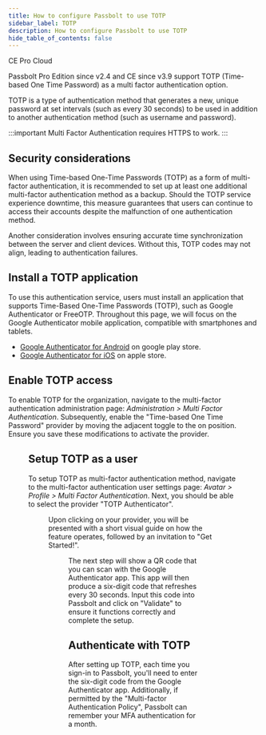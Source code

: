 ```yaml
---
title: How to configure Passbolt to use TOTP
sidebar_label: TOTP
description: How to configure Passbolt to use TOTP
hide_table_of_contents: false
---
```



<div style={{display: "flex", gap: "1rem"}}>
  <Chips link="https://www.passbolt.com/ce/docker" isUnderMainTitle={true}>CE</Chips>
  <Chips link="https://www.passbolt.com/pricing/pro" isUnderMainTitle={true}>Pro</Chips>
  <Chips link="https://www.passbolt.com/pricing/cloud" isUnderMainTitle={true}>Cloud</Chips>
</div>

Passbolt Pro Edition since v2.4 and CE since v3.9 support TOTP (Time-based One Time Password) as a multi factor authentication option.

TOTP is a type of authentication method that generates a new, unique password at set intervals (such as every 30 seconds) to be used in addition to another authentication method (such as username and password).

:::important
Multi Factor Authentication requires HTTPS to work.
:::

## Security considerations

When using Time-based One-Time Passwords (TOTP) as a form of multi-factor authentication, it is recommended to set up at least one additional multi-factor authentication method as a backup. Should the TOTP service experience downtime, this measure guarantees that users can continue to access their accounts despite the malfunction of one authentication method.

Another consideration involves ensuring accurate time synchronization between the server and client devices. Without this, TOTP codes may not align, leading to authentication failures.

## Install a TOTP application

To use this authentication service, users must install an application that supports Time-Based One-Time Passwords (TOTP), such as Google Authenticator or FreeOTP. Throughout this page, we will focus on the Google Authenticator mobile application, compatible with smartphones and tablets.

- [Google Authenticator for Android](https://play.google.com/store/apps/details?id=com.google.android.apps.authenticator2&hl=en&gl=US&pli=1) on google play store.
- [Google Authenticator for iOS](https://apps.apple.com/us/app/google-authenticator/id388497605) on apple store.

## Enable TOTP access

To enable TOTP for the organization, navigate to the multi-factor authentication administration page: *Administration > Multi Factor Authentication*. Subsequently, enable the "Time-based One Time Password" provider by moving the adjacent toggle to the on position. Ensure you save these modifications to activate the provider.

<Figure
  src="/img/help/2025/04/totp-passbolt-admin-enable.png"
  alt="Enable TOTP in Administration settings"
  caption="fig. Enable TOTP in Administration settings"
/>

## Setup TOTP as a user

To setup TOTP as multi-factor authentication method, navigate to the multi-factor authentication user settings page: *Avatar > Profile > Multi Factor Authentication*. Next, you should be able to select the provider "TOTP Authenticator".

<Figure
  src="/img/help/2025/04/totp-passbolt-user-enable.png"
  alt="Setup TOTP as a user"
  caption="fig. Setup TOTP as a user"
/>

Upon clicking on your provider, you will be presented with a short visual guide on how the feature operates, followed by an invitation to "Get Started!".

<Figure
  src="/img/help/2025/04/totp-passbolt-user-scan.png"
  alt="Scan TOTP QR code"
  caption="fig. Scan TOTP QR code"
/>

The next step will show a QR code that you can scan with the Google Authenticator app. This app will then produce a six-digit code that refreshes every 30 seconds. Input this code into Passbolt and click on "Validate" to ensure it functions correctly and complete the setup.

## Authenticate with TOTP

After setting up TOTP, each time you sign-in to Passbolt, you'll need to enter the six-digit code from the Google Authenticator app. Additionally, if permitted by the "Multi-factor Authentication Policy", Passbolt can remember your MFA authentication for a month.

<Figure
  src="/img/help/2025/04/totp-passbolt-user-authenticate.png"
  alt="Authenticate with TOTP"
  caption="fig. Authenticate with TOTP"
/>
